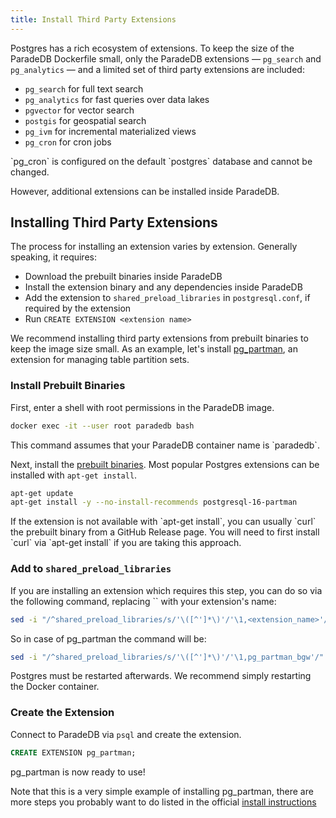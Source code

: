 ```yaml
---
title: Install Third Party Extensions
---
```


Postgres has a rich ecosystem of extensions. To keep the size of the ParadeDB Dockerfile small, only the ParadeDB extensions — `pg_search` and `pg_analytics` — and a limited set of third party extensions are included:

- `pg_search` for full text search
- `pg_analytics` for fast queries over data lakes
- `pgvector` for vector search
- `postgis` for geospatial search
- `pg_ivm` for incremental materialized views
- `pg_cron` for cron jobs

<Note>
  `pg_cron` is configured on the default `postgres` database and cannot be
  changed.
</Note>

However, additional extensions can be installed inside ParadeDB.

## Installing Third Party Extensions

The process for installing an extension varies by extension. Generally speaking, it requires:

- Download the prebuilt binaries inside ParadeDB
- Install the extension binary and any dependencies inside ParadeDB
- Add the extension to `shared_preload_libraries` in `postgresql.conf`, if required by the extension
- Run `CREATE EXTENSION <extension name>`

We recommend installing third party extensions from prebuilt binaries to keep the image size small. As an
example, let's install [pg_partman](https://github.com/pgpartman/pg_partman), an extension for managing table partition sets.

### Install Prebuilt Binaries

First, enter a shell with root permissions in the ParadeDB image.

```bash
docker exec -it --user root paradedb bash
```

<Note>
  This command assumes that your ParadeDB container name is `paradedb`.
</Note>

Next, install the [prebuilt binaries](https://debian.pkgs.org/sid/debian-main-amd64/postgresql-16-partman_5.1.0-1_amd64.deb.html).
Most popular Postgres extensions can be installed with `apt-get install`.

```bash
apt-get update
apt-get install -y --no-install-recommends postgresql-16-partman
```

<Note>
  If the extension is not available with `apt-get install`, you can usually
  `curl` the prebuilt binary from a GitHub Release page. You will need to first
  install `curl` via `apt-get install` if you are taking this approach.
</Note>

### Add to `shared_preload_libraries`

<Accordion title = "Modifying shared_preload_libraries">
If you are installing an extension which requires this step, you can do so
via the following command, replacing `<extension_name>` with your extension's name:

```bash
sed -i "/^shared_preload_libraries/s/'\([^']*\)'/'\1,<extension_name>'/" /var/lib/postgresql/data/postgresql.conf
```

So in case of pg_partman the command will be:

```bash
sed -i "/^shared_preload_libraries/s/'\([^']*\)'/'\1,pg_partman_bgw'/" /var/lib/postgresql/data/postgresql.conf
```

</Accordion>

Postgres must be restarted afterwards. We recommend simply restarting the Docker container.

### Create the Extension

Connect to ParadeDB via `psql` and create the extension.

```sql
CREATE EXTENSION pg_partman;
```

pg_partman is now ready to use!

Note that this is a very simple example of installing pg_partman, there are more steps you probably want to do listed in the official [install instructions](https://github.com/pgpartman/pg_partman?tab=readme-ov-file#installation)
